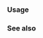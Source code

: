 {{cpp/keyword/title|{{tt|export}}}}
{{cpp/keyword/navbar}}

===Usage===
{{rrev multi
|until1=c++11|rev1=
Used to mark a [[cpp/language/class template|template definition]] ''exported'', which  allows the same template to be declared, but not defined, in other translation units.
|until2=c++20|rev2=
''The keyword is unused and reserved.''
|rev3=
Marks a declaration, a group of declarations, or another [[cpp/language/modules|module]] as exported by the current [[cpp/language/modules|module]].
}}

===See also===
{{rev begin}}
{{rev|until=c++11|
* {{rlpt|template}} {{petty|(mark a template definition exported)}}
}}
{{rev|since=c++20|
* [[cpp/identifier_with_special_meaning/import|{{tt|import}}]], [[cpp/identifier_with_special_meaning/module|{{tt|module}}]]
}}
{{rev end}}

{{langlinks|de|es|fr|it|ja|pt|ru|zh}}